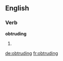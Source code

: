 ==English==

===Verb===
'''obtruding'''

# {{present participle of|obtrude}}

[[de:obtruding]]
[[fr:obtruding]]